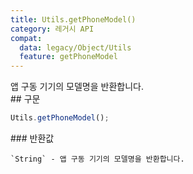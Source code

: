 ```yaml
---
title: Utils.getPhoneModel()
category: 레거시 API
compat:
  data: legacy/Object/Utils
  feature: getPhoneModel
---
```


<Section>
  앱 구동 기기의 모델명을 반환합니다.
</Section>
<Section>
  ## 구문

  ~~~js
  Utils.getPhoneModel();
  ~~~

  <Section>
    ### 반환값

    `String` - 앱 구동 기기의 모델명을 반환합니다.
  </Section>
</Section>